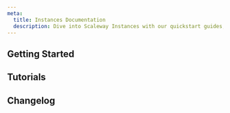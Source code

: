 ```yaml
---
meta:
  title: Instances Documentation
  description: Dive into Scaleway Instances with our quickstart guides, how-tos, tutorials and more.
---
```


<ProductHeader
   productName="Instances"
   productLogo="instance"
   description="Scaleway Instances are lightning-fast virtual machines that can adapt to your every need, from learning purposes to high-performance workloads."
   url="/compute/instances/quickstart"
   label="Instances Quickstart"
/>

## Getting Started

<Grid>
    <SummaryCard
        title="Quickstart"
        icon="rocket"
        description="Learn how to create, connect to, and delete an Instance in a few steps."
        label="View Quickstart"
        url="/compute/instances/quickstart/"
    />
    <SummaryCard
        title="Concepts"
        icon="information-circle-outline"
        description="Core concepts that give you a better understanding of Scaleway Instances."
        label="View Concepts"
        url="/compute/instances/concepts/"
    />
    <SummaryCard
        title="How-tos"
        icon="help-circle-outline"
        description="Check our guides to creating and managing Instances and their features."
        label="View How-tos"
        url="/compute/instances/how-to/"
    />
    <SummaryCard
        title="Additional content"
        icon="book-open-outline"
        description="Guides to help you choose an Instance, understand pricing and advanced configuration."
        label="View additional content"
        url="/compute/instances/reference-content/"
    />
</Grid>

## Tutorials

<Grid>
    <DefaultCard
        title="Deploying WordPress on Ubuntu Jammy Jellyfish (22.04 LTS) using LEMP"
        url="/tutorials/wordpress-lemp-stack-ubuntu-jammy-jellyfish-22-04/"
        label="Read more"
    />
    <DefaultCard
        title="Creating backups with Restic and Object Storage"
        url="/tutorials/restic-s3-backup/"
        label="Read more"
    />
    <DefaultCard
        title="Configuring an Nginx HTTPs Reverse Proxy on Ubuntu Bionic"
        url="/tutorials/nginx-reverse-proxy/"
        label="Read more"
    />
    <DefaultCard
        title="Hosting your own GitHub runner on an Instance"
        url="/tutorials/host-github-runner/"
        label="Read more"
    />
</Grid>

<ClickableBanner
    productLogo="console"
    title="Instance API"
    description="Learn how to create and manage your Scaleway Instances through the API."
    url="https://www.scaleway.com/en/developers/api/instance/"
    label="Go to Instances API"
/>

## Changelog

<ChangelogList
    productName="instances"
    numberOfChanges={3}
/>